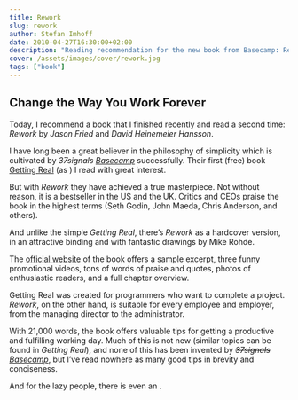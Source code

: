 ```yaml
---
title: Rework
slug: rework
author: Stefan Imhoff
date: 2010-04-27T16:30:00+02:00
description: "Reading recommendation for the new book from Basecamp: Rework. A short, well-illustrated book on product development and how to run a company that has not been wrongly put on the bestseller list for a long time and has been praised to the highest standards."
cover: /assets/images/cover/rework.jpg
tags: ["book"]
---
```


## Change the Way You Work Forever

Today, I recommend a book that I finished recently and read a second time: _Rework_ by _Jason Fried_ and _David Heinemeier Hansson_.

I have long been a great believer in the philosophy of simplicity which is cultivated by _<del>37signals</del> <ins>Basecamp</ins>_ successfully. Their first (free) book [Getting Real](https://basecamp.com/books/getting-real) (as <AffiliateLink asin="0578012812" text="paperback version" />) I read with great interest.

<Bookshelf>
	<AmazonBook asin="0307463745" />
	<AmazonBook asin="0578012812" />
</Bookshelf>

But with _Rework_ they have achieved a true masterpiece. Not without reason, it is a bestseller in the US and the UK. Critics and CEOs praise the book in the highest terms (Seth Godin, John Maeda, Chris Anderson, and others).

And unlike the simple _Getting Real_, there’s _Rework_ as a hardcover version, in an attractive binding and with fantastic drawings by Mike Rohde.

The [official website](https://basecamp.com/books/rework) of the book offers a sample excerpt, three funny promotional videos, tons of words of praise and quotes, photos of enthusiastic readers, and a full chapter overview.

Getting Real was created for programmers who want to complete a project. _Rework_, on the other hand, is suitable for every employee and employer, from the managing director to the administrator.

With 21,000 words, the book offers valuable tips for getting a productive and fulfilling working day. Much of this is not new (similar topics can be found in _Getting Real_), and none of this has been invented by _<del>37signals</del> <ins>Basecamp</ins>_, but I’ve read nowhere as many good tips in brevity and conciseness.

And for the lazy people, there is even an <AffiliateLink asin="0307704513" text="audiobook version" />.
